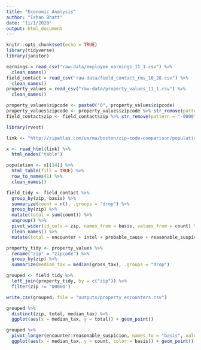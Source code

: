 ```yaml
---
title: "Economic Analysis"
author: "Ishan Bhatt"
date: "11/1/2020"
output: html_document
---
```


```r
knitr::opts_chunk$set(echo = TRUE)
library(tidyverse)
library(janitor)

earnings = read_csv("raw-data/employee_earnings_11_1.csv") %>%
  clean_names()
field_contact = read_csv("raw-data/field_contact_rms_10_28.csv") %>%
  clean_names()
property_values = read_csv("raw-data/property_values_11_1.csv") %>%
  clean_names()

property_values$zipcode <- paste0("0", property_values$zipcode)
property_values$zipcode <- property_values$zipcode %>% str_remove(pattern = "-0000")
field_contact$zip <- field_contact$zip %>% str_remove(pattern = "-0000")

```

```r

library(rvest)

link <- "http://zipatlas.com/us/ma/boston/zip-code-comparison/population-density.htm"

x <- read_html(link) %>%
  html_nodes("table")

population <- x[[14]] %>%
  html_table(fill = TRUE) %>%
  row_to_names(1) %>%
  clean_names()

```

```r

field_tidy <- field_contact %>%
  group_by(zip, basis) %>%
  summarize(count = n(), .groups = "drop") %>%
  group_by(zip) %>%
  mutate(total = sum(count)) %>%
  ungroup() %>%
  pivot_wider(id_cols = zip, names_from = basis, values_from = count) %>%
  clean_names() %>%
  mutate(total = encounter + intel + probable_cause + reasonable_suspicion)

property_tidy <- property_values %>%
  rename("zip" = "zipcode") %>%
  group_by(zip) %>%
  summarize(median_tax = median(gross_tax), .groups = "drop")

grouped <- field_tidy %>%
  left_join(property_tidy, by = c("zip")) %>%
  filter(zip != "00000")

write.csv(grouped, file = "outputs/property_encounters.csv")

```


```r

grouped %>%
  distinct(zip, total, median_tax) %>%
  ggplot(aes(x = median_tax, y = total)) + geom_point()

grouped %>%
  pivot_longer(encounter:reasonable_suspicion, names_to = "basis", values_to = "count") %>%
  ggplot(aes(x = median_tax, y = count, color = basis)) + geom_point()

```





